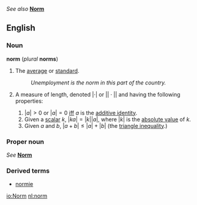''See also'' '''[[Norm]]'''

==English==
===Noun===
'''norm''' (''plural'' '''norms''')
#The [[average]] or [[standard]].
#:''Unemployment is the norm in this part of the country.''
#{{mathematics}} A measure of length, denoted <math>|\cdot|</math> or <math>||\cdot||</math> and having the following properties:
## <math>|a|>0</math> or <math>|a|=0</math> [[iff]] <math>a</math> is the [[additive identity]].
## Given a [[scalar]] <math>k</math>, <math>|ka|=|k||a|</math>, where <math>|k|</math> is the [[absolute value]] of <math>k</math>.
## Given <math>a</math> and <math>b</math>, <math>|a+b|\leq|a|+|b|</math> (the [[triangle inequality]].)

===Proper noun===
''See'' '''[[Norm]]'''

===Derived terms===
*[[normie]]

[[io:Norm]]
[[nl:norm]]